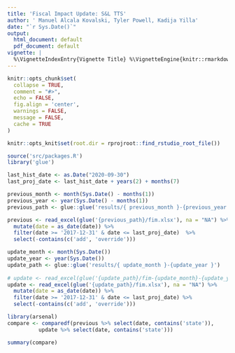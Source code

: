 ```yaml
---
title: 'Fiscal Impact Update: S&L TTS'
author: ' Manuel Alcala Kovalski, Tyler Powell, Kadija Yilla'
date: "`r Sys.Date()`"
output:
  html_document: default
  pdf_document: default
vignette: |
  %\VignetteIndexEntry{Vignette Title} %\VignetteEngine{knitr::rmarkdown} %\VignetteEncoding{UTF-8}
---
```


```r
knitr::opts_chunk$set(
  collapse = TRUE,
  comment = "#>", 
  echo = FALSE,
  fig.align = 'center',
  warnings = FALSE,
  message = FALSE,
  cache = TRUE
)

knitr::opts_knit$set(root.dir = rprojroot::find_rstudio_root_file())
```

```r
source('src/packages.R')
library('glue')
```


```r
last_hist_date <- as.Date("2020-09-30")
last_proj_date <- last_hist_date + years(2) + months(7)

previous_month <- month(Sys.Date() - months(1))
previous_year <- year(Sys.Date() - months(1)) 
previous_path <- glue::glue('results/{ previous_month }-{previous_year }')

previous <- read_excel(glue('{previous_path}/fim.xlsx'), na = "NA") %>%
  mutate(date = as_date(date)) %>%
  filter(date >= '2017-12-31' & date <= last_proj_date)  %>%
  select(-contains(c('add', 'override')))

update_month <- month(Sys.Date())
update_year <- year(Sys.Date())
update_path <- glue::glue('results/{ update_month }-{update_year }')
      
# update <- read_excel(glue('{update_path}/fim-{update_month}-{update_year}.xlsx'), na = "NA")
update <- read_excel(glue('{update_path}/fim.xlsx'), na = "NA") %>%
  mutate(date = as_date(date)) %>%
  filter(date >= '2017-12-31' & date <= last_proj_date) %>%
  select(-contains(c('add', 'override')))
```

```r
library(arsenal)
compare <- comparedf(previous %>% select(date, contains('state')),
          update %>% select(date, contains('state')))

```

```r
summary(compare)
```

